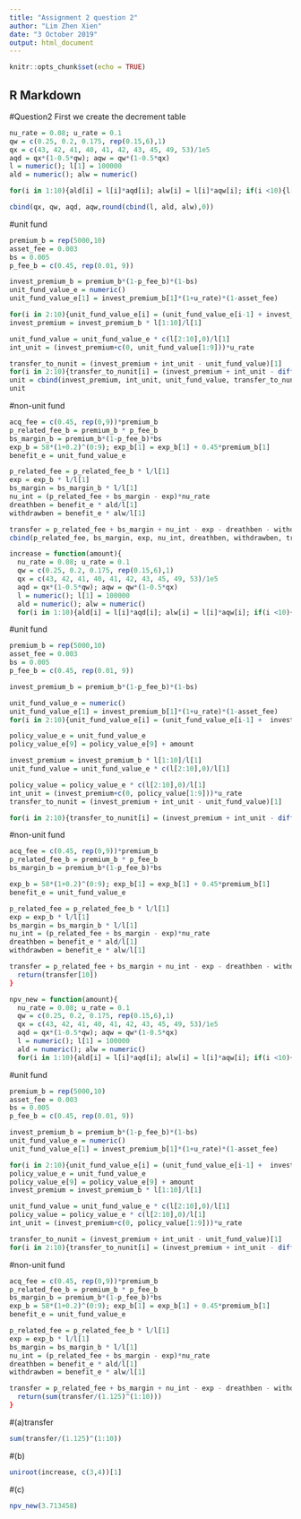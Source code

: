 ---
title: "Assignment 2 question 2"
author: "Lim Zhen Xien"
date: "3 October 2019"
output: html_document
---

```{r setup, include=FALSE}
knitr::opts_chunk$set(echo = TRUE)
```

## R Markdown


#Question2
First we create the decrement table
```{r}
nu_rate = 0.08; u_rate = 0.1
qw = c(0.25, 0.2, 0.175, rep(0.15,6),1)
qx = c(43, 42, 41, 40, 41, 42, 43, 45, 49, 53)/1e5
aqd = qx*(1-0.5*qw); aqw = qw*(1-0.5*qx)
l = numeric(); l[1] = 100000
ald = numeric(); alw = numeric()
```

```{r}
for(i in 1:10){ald[i] = l[i]*aqd[i]; alw[i] = l[i]*aqw[i]; if(i <10){l[i+1] = l[i] - ald[i] - alw[i]}}
```

```{r}
cbind(qx, qw, aqd, aqw,round(cbind(l, ald, alw),0))
```

#unit fund
```{r}
premium_b = rep(5000,10)
asset_fee = 0.003
bs = 0.005
p_fee_b = c(0.45, rep(0.01, 9))
```

```{r}
invest_premium_b = premium_b*(1-p_fee_b)*(1-bs)
unit_fund_value_e = numeric()
unit_fund_value_e[1] = invest_premium_b[1]*(1+u_rate)*(1-asset_fee)
```

```{r}
for(i in 2:10){unit_fund_value_e[i] = (unit_fund_value_e[i-1] + invest_premium_b[i])*(1+u_rate)*(1-asset_fee)}
invest_premium = invest_premium_b * l[1:10]/l[1]
```

```{r}
unit_fund_value = unit_fund_value_e * c(l[2:10],0)/l[1]
int_unit = (invest_premium+c(0, unit_fund_value[1:9]))*u_rate
```

```{r}
transfer_to_nunit = (invest_premium + int_unit - unit_fund_value)[1]
for(i in 2:10){transfer_to_nunit[i] = (invest_premium + int_unit - diff(c(0, unit_fund_value)))[i]}
unit = cbind(invest_premium, int_unit, unit_fund_value, transfer_to_nunit)
unit
```

#non-unit fund
```{r}
acq_fee = c(0.45, rep(0,9))*premium_b
p_related_fee_b = premium_b * p_fee_b
bs_margin_b = premium_b*(1-p_fee_b)*bs
exp_b = 58*(1+0.2)^(0:9); exp_b[1] = exp_b[1] + 0.45*premium_b[1]
benefit_e = unit_fund_value_e
```

```{r}
p_related_fee = p_related_fee_b * l/l[1]
exp = exp_b * l/l[1]
bs_margin = bs_margin_b * l/l[1]
nu_int = (p_related_fee + bs_margin - exp)*nu_rate
dreathben = benefit_e * ald/l[1]
withdrawben = benefit_e * alw/l[1]
```

```{r}
transfer = p_related_fee + bs_margin + nu_int - exp - dreathben - withdrawben + transfer_to_nunit
cbind(p_related_fee, bs_margin, exp, nu_int, dreathben, withdrawben, transfer_to_nunit, transfer)
```

```{r}
increase = function(amount){
  nu_rate = 0.08; u_rate = 0.1
  qw = c(0.25, 0.2, 0.175, rep(0.15,6),1)
  qx = c(43, 42, 41, 40, 41, 42, 43, 45, 49, 53)/1e5
  aqd = qx*(1-0.5*qw); aqw = qw*(1-0.5*qx)
  l = numeric(); l[1] = 100000
  ald = numeric(); alw = numeric()
  for(i in 1:10){ald[i] = l[i]*aqd[i]; alw[i] = l[i]*aqw[i]; if(i <10){l[i+1] = l[i] - ald[i] - alw[i]}}
```

#unit fund
```{r}
premium_b = rep(5000,10)
asset_fee = 0.003
bs = 0.005
p_fee_b = c(0.45, rep(0.01, 9))
```

```{r}
invest_premium_b = premium_b*(1-p_fee_b)*(1-bs)
```

```{r}
unit_fund_value_e = numeric()
unit_fund_value_e[1] = invest_premium_b[1]*(1+u_rate)*(1-asset_fee)
for(i in 2:10){unit_fund_value_e[i] = (unit_fund_value_e[i-1] +  invest_premium_b[i])*(1+u_rate)*(1-asset_fee)}
```

```{r}
policy_value_e = unit_fund_value_e
policy_value_e[9] = policy_value_e[9] + amount
```

```{r}
invest_premium = invest_premium_b * l[1:10]/l[1]
unit_fund_value = unit_fund_value_e * c(l[2:10],0)/l[1]
```

```{r}
policy_value = policy_value_e * c(l[2:10],0)/l[1]
int_unit = (invest_premium+c(0, policy_value[1:9]))*u_rate
transfer_to_nunit = (invest_premium + int_unit - unit_fund_value)[1]
```

```{r}
for(i in 2:10){transfer_to_nunit[i] = (invest_premium + int_unit - diff(c(0, policy_value)))[i]}
```  
  
#non-unit fund
```{r}
acq_fee = c(0.45, rep(0,9))*premium_b
p_related_fee_b = premium_b * p_fee_b
bs_margin_b = premium_b*(1-p_fee_b)*bs
```

```{r}
exp_b = 58*(1+0.2)^(0:9); exp_b[1] = exp_b[1] + 0.45*premium_b[1]
benefit_e = unit_fund_value_e
```  
```{r}
p_related_fee = p_related_fee_b * l/l[1]
exp = exp_b * l/l[1]
bs_margin = bs_margin_b * l/l[1]
nu_int = (p_related_fee + bs_margin - exp)*nu_rate
dreathben = benefit_e * ald/l[1]
withdrawben = benefit_e * alw/l[1]
```

```{r}
transfer = p_related_fee + bs_margin + nu_int - exp - dreathben - withdrawben + transfer_to_nunit
  return(transfer[10])
}
```

```{r}
npv_new = function(amount){
  nu_rate = 0.08; u_rate = 0.1
  qw = c(0.25, 0.2, 0.175, rep(0.15,6),1)
  qx = c(43, 42, 41, 40, 41, 42, 43, 45, 49, 53)/1e5
  aqd = qx*(1-0.5*qw); aqw = qw*(1-0.5*qx)
  l = numeric(); l[1] = 100000
  ald = numeric(); alw = numeric()
  for(i in 1:10){ald[i] = l[i]*aqd[i]; alw[i] = l[i]*aqw[i]; if(i <10){l[i+1] = l[i] - ald[i] - alw[i]}}
```

#unit fund
```{r}
premium_b = rep(5000,10)
asset_fee = 0.003
bs = 0.005
p_fee_b = c(0.45, rep(0.01, 9))
```

```{r}
invest_premium_b = premium_b*(1-p_fee_b)*(1-bs)
unit_fund_value_e = numeric()
unit_fund_value_e[1] = invest_premium_b[1]*(1+u_rate)*(1-asset_fee)
```

```{r}
for(i in 2:10){unit_fund_value_e[i] = (unit_fund_value_e[i-1] +  invest_premium_b[i])*(1+u_rate)*(1-asset_fee)}
policy_value_e = unit_fund_value_e
policy_value_e[9] = policy_value_e[9] + amount
invest_premium = invest_premium_b * l[1:10]/l[1]
```

```{r}
unit_fund_value = unit_fund_value_e * c(l[2:10],0)/l[1]
policy_value = policy_value_e * c(l[2:10],0)/l[1]
int_unit = (invest_premium+c(0, policy_value[1:9]))*u_rate
```

```{r}
transfer_to_nunit = (invest_premium + int_unit - unit_fund_value)[1]
for(i in 2:10){transfer_to_nunit[i] = (invest_premium + int_unit - diff(c(0, policy_value)))[i]}
```

  
#non-unit fund
```{r}
acq_fee = c(0.45, rep(0,9))*premium_b
p_related_fee_b = premium_b * p_fee_b
bs_margin_b = premium_b*(1-p_fee_b)*bs
exp_b = 58*(1+0.2)^(0:9); exp_b[1] = exp_b[1] + 0.45*premium_b[1]
benefit_e = unit_fund_value_e
```

```{r}
p_related_fee = p_related_fee_b * l/l[1]
exp = exp_b * l/l[1]
bs_margin = bs_margin_b * l/l[1]
nu_int = (p_related_fee + bs_margin - exp)*nu_rate
dreathben = benefit_e * ald/l[1]
withdrawben = benefit_e * alw/l[1]
```

```{r}  
transfer = p_related_fee + bs_margin + nu_int - exp - dreathben - withdrawben + transfer_to_nunit
  return(sum(transfer/(1.125)^(1:10)))
}
```

#(a)transfer
```{r}
sum(transfer/(1.125)^(1:10))
```

#(b)
```{r}
uniroot(increase, c(3,4))[1]
```

#(c)
```{r}
npv_new(3.713458)
```
